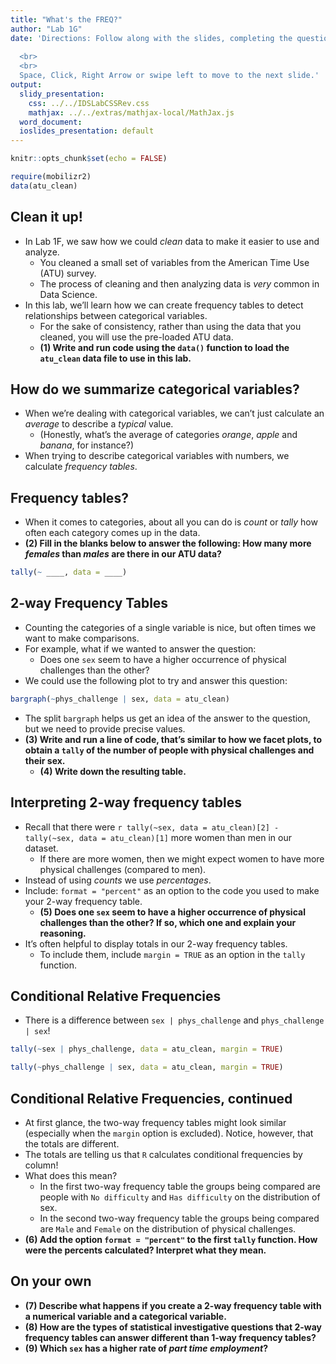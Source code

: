 ```yaml
---
title: "What's the FREQ?"
author: "Lab 1G"
date: 'Directions: Follow along with the slides, completing the questions in <font color=#25679E><b>blue</b></font> on your computer, and answering the questions in **red** in your journal.  
  
  <br>
  <br>
  Space, Click, Right Arrow or swipe left to move to the next slide.'
output:
  slidy_presentation:
    css: ../../IDSLabCSSRev.css
    mathjax: ../../extras/mathjax-local/MathJax.js
  word_document:
  ioslides_presentation: default
---
```


```r
knitr::opts_chunk$set(echo = FALSE)
```

```r
require(mobilizr2)
data(atu_clean)
```

## Clean it up!

- In Lab 1F, we saw how we could _clean_ data to make it easier to use and analyze.
    - You cleaned a small set of variables from the American Time Use (ATU) survey.
    - The process of cleaning and then analyzing data is _very_ common in Data Science.
- In this lab, we'll learn how we can create frequency tables to detect relationships between categorical variables.
    - <span class="blue">For the sake of consistency, rather than using the data that you cleaned, you will use the pre-loaded ATU data.</span>
    - **(1) Write and run code using the `data()` function to load the `atu_clean` data file to use in this lab.**



## How do we summarize categorical variables?

- When we're dealing with categorical variables, we can't just calculate an _average_ to describe a _typical_ value.
    - (Honestly, what's the average of categories _orange_, _apple_ and _banana_, for instance?)
- When trying to describe categorical variables with numbers, we calculate _frequency tables_.


## Frequency tables?

- When it comes to categories, about all you can do is _count_ or _tally_ how often each category comes up in the data.
- **(2) Fill in the blanks below to answer the following: How many more _females_ than _males_ are there in our ATU data?**
```r
tally(~ ____, data = ____)
```


## 2-way Frequency Tables

- Counting the categories of a single variable is nice, but often times we want to make comparisons.
- For example, what if we wanted to answer the question:
  - Does one `sex` seem to have a higher occurrence of physical challenges than the other?
  
- We could use the following plot to try and answer this question:
  
```r
bargraph(~phys_challenge | sex, data = atu_clean)
```

- The split `bargraph` helps us get an idea of the answer to the question, but we need to provide precise values.
- **(3) Write and run a line of code, that's similar to how we facet plots, to obtain a `tally` of the number of people with physical challenges and their sex.**
  - **(4) Write down the resulting table.**



## Interpreting 2-way frequency tables

- Recall that  there were `r tally(~sex, data = atu_clean)[2] - tally(~sex, data = atu_clean)[1]` more women than men in our dataset.
    - If there are more women, then we might expect women to have more physical challenges (compared to men).
- Instead of using _counts_ we use _percentages_.
- <span class="blue">Include: `format = "percent"` as an option to the code you used to make your 2-way frequency table.</span> 
    - **(5) Does one `sex` seem to have a higher occurrence of physical challenges than the other? If so, which one and explain your reasoning.**

- It's often helpful to display totals in our 2-way frequency tables.
    - To include them, include `margin = TRUE` as an option in the `tally` function.
    
## Conditional Relative Frequencies

- There is a difference between `sex | phys_challenge` and `phys_challenge | sex`! 

```r
tally(~sex | phys_challenge, data = atu_clean, margin = TRUE)
```

```r
tally(~phys_challenge | sex, data = atu_clean, margin = TRUE)
```


## Conditional Relative Frequencies, continued

- At first glance, the two-way frequency tables might look similar (especially when the `margin` option is excluded). Notice, however, that the totals are different.
- The totals are telling us that `R` calculates conditional frequencies by column!
- What does this mean?
    - In the first two-way frequency table the groups being compared are people with `No difficulty` and `Has difficulty` on the distribution of sex.
    - In the second two-way frequency table the groups being compared are `Male` and `Female` on the distribution of physical challenges.
- **(6) Add the option `format = "percent"` to the first `tally` function. How were the percents calculated? Interpret what they mean.**


## On your own

- **(7) Describe what happens if you create a 2-way frequency table with a numerical variable and a categorical variable.**
- **(8) How are the types of statistical investigative questions that 2-way frequency tables can answer different than 1-way frequency tables?**
- **(9) Which `sex` has a higher rate of _part time employment_?**

